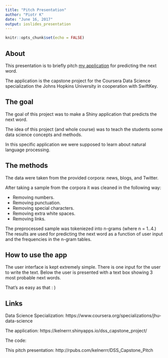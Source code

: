 ```yaml
---
title: "Pitch Presentation"
author: "Piotr K"
date: "June 16, 2017"
output: ioslides_presentation
---
```


```r
knitr::opts_chunk$set(echo = FALSE)
```

## About

This presentation is to briefly pitch [my application](www.google.com) for predicting the next word.

The application is the capstone project for the Coursera Data Science specialization the Johns Hopkins University  in cooperation with SwiftKey.

## The goal

The goal of this project was to make a Shiny application that predicts the next word.

The idea of this project (and whole course) was to teach the students some data science concepts and methods.

In this specific application we were supposed to learn about natural language processing.

## The methods

The data were taken from the provided corpora: news, blogs, and Twitter.

After taking a sample from the corpora it was cleaned in the following way:

* Removing numbers.
* Removing punctuation.
* Removing special characters.
* Removing extra white spaces.
* Removing links.

The preprocessed sample was tokeniezed into n-grams (where n = 1..4.) The results are used for predicting the next word as a function of user input and the frequencies in the n-gram tables.

## How to use the app

The user interface is kept extremely simple. There is one input for the user to write the text. Below the user is presented with a text box showing 3 most probable next words.

That's as easy as that : )

## Links

Data Science Specialization: https://www.coursera.org/specializations/jhu-data-science

The application: https://kelnerrr.shinyapps.io/dss_capstone_project/

The code: 

This pitch presentation: http://rpubs.com/kelnerrr/DSS_Capstone_Pitch

